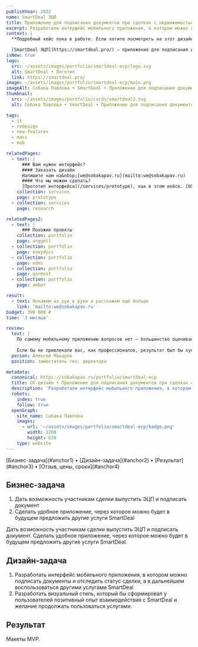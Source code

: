 ```yaml
---
publishYear: 2022
name: SmartDeal ЭЦП
title: Приложение для подписания документов при сделках с недвижимостью
excerpt: Разработали интерфейс мобильного приложения, в котором можно подписать документы и отследить статус сделки.
context: |
  **Подробный кейс пока в работе. Если хотите посмотреть на этот дизайн в деталях, пишите нам на [we@sobakapav.ru](mailto:we@sobakapav.ru)**

  [SmartDeal ЭЦП](https://smartdeal.pro/) — приложение для подписания документов при сделках с недвижимостью.
isNew: true
logo:
  src: ~/assets/images/portfolio/smartdeal-ecp/logo.svg
  alt: SmartDeal • Логотип
  link: https://smartdeal.pro/
image: ~/assets/images/portfolio/smartdeal-ecp/main.png
imageAlt: Собака Павлова • SmartDeal • Приложение для подписания документов при сделках с недвижимостью
thumbnail:
  src: ~/assets/images/portfolio/cards/smartdeal2.svg
  alt: Собака Павлова • SmartDeal • Приложение для подписания документов при сделках с недвижимостью

tags:
  - it
  - redesign
  - new-features
  - mass
  - mob

relatedPages:
  - text: |
      ### Вам нужен интерфейс?
      #### Заказать дизайн
      Напишите нам на&nbsp;[we@sobakapav.ru](mailto:we@sobakapav.ru) 
      #### Что мы можем сделать?
      [Прототип интерфейса](/services/prototype), как в этом кейсе. [UX-дизайн под ключ](/services/ux-design), [редизайн интерфейса](/services/redesign), [продуктовые исследования](/services/research) и [многое другое](/services).
    collection: services
    page: prototype
  - collection: services
    page: research

relatedPages2:
  - text: |
      ### Похожие проекты
    collection: portfolio
    page: anggell
  - collection: portfolio
    page: easydocs
  - collection: portfolio
    page: edms
  - collection: portfolio
    page: gormost
  - collection: portfolio
    page: amber

result:
  - text: Покажем из рук в руки и расскажем ещё больше
    link: 'mailto:we@sobakapav.ru'
budget: 390 000 ₽
time: '3 месяца'

review:
  text: |
    По самому мобильному приложению вопросов нет — большинство оценивает хорошо. В том числе вендоры SafeTech говорят, что мы изящно решили пару моментов с идентификацией, удобнее и проще (меньше шагов), чем в стандартном приложении.
           
    Если бы не привлекали вас, как профессионалов, результат был бы хуже. Сделали бы как обычно «инженеры для инженеров». В отсутствие штатного UX эксперта и дизайнера подобного рода сотрудничество я считаю крайне полезным.
  person: Алексей Макаров
  position: заместитель ген. директора

metadata:
  canonical: https://sobakapav.ru/portfolio/smartdeal-ecp
  title: UX-дизайн • Приложение для подписания документов при сделках с недвижимостью
  description: 'Разработали интерфейс мобильного приложения, в котором можно подписать документы и отследить статус сделки.'
  robots:
    index: true
    follow: true
  openGraph:
    site_name: Собака Павлова
    images:
      - url: '~/assets/images/portfolio/smartdeal-ecp/badge.png'
        width: 1200
        height: 630
    type: website
---
```



<TOC>
  [Бизнес-задача](#anchor1) • [Дизайн-задача](#anchor2) • [Результат](#anchor3) • [Отзыв, цены, сроки](#anchor4)
</TOC>

## <a name="anchor1" />Бизнес-задача

1. Дать возможность участникам сделки выпустить ЭЦП и подписать документ
2. Сделать удобное приложение, через которое можно будет в будущем предложить другие услуги SmartDeal

Дать возможность участникам сделки выпустить ЭЦП и подписать документ. Сделать удобное приложение, через которое можно будет в будущем предложить другие услуги SmartDeal.

## <a name="anchor2" />Дизайн-задача

1. Разработать интерфейс мобильного приложения, в котором можно подписать документы и отследить статус сделки, а в дальнейшем воспользоваться другими услугами SmartDeal
2. Разработать визуальный стиль, который бы сформировал у пользователей позитивный опыт взаимодействия с SmartDeal и желание продолжать пользоваться услугами.

## <a name="anchor3" />Результат

Макеты MVP.

## <a name="anchor4" />
